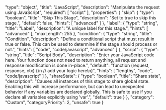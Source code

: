  "type": "object",
  "title": "JavaScript",
  "description": "Manipulate the request using JavaScript",
  "required": [
    "script"
  ],
  "properties": {
    "skip": {
      "type": "boolean",
      "title": "Skip This Stage",
      "description": "Set to true to skip this stage.",
      "default": false,
      "hints": [
        "advanced"
      ]
    },
    "label": {
      "type": "string",
      "title": "Label",
      "description": "A unique label for this stage.",
      "hints": [
        "advanced"
      ],
      "maxLength": 255
    },
    "condition": {
      "type": "string",
      "title": "Condition",
      "description": "Define a conditional script that must result in true or false. This can be used to determine if the stage should process or not.",
      "hints": [
        "code",
        "code/javascript",
        "advanced"
      ]
    },
    "script": {
      "type": "string",
      "title": "Script Body",
      "description": "Enter your JavaScript code here. Your function does not need to return anything, all request and response modification is done in-place.",
      "default": "function (request, response, ctx) {\n // add your logic here\n}",
      "hints": [
        "lengthy",
        "code",
        "code/javascript"
      ]
    },
    "shareState": {
      "type": "boolean",
      "title": "Share state",
      "description": "Causes all instances of this stage to share global state. Enabling this will increase performance, but can lead to unexpected behavior if any variables are declared globally. This is safe to use if you declare all variables explicitly using 'var'.",
      "default": true
    }
  },
  "category": "Custom",
  "categoryPriority": 2,
  "unsafe": true
}
